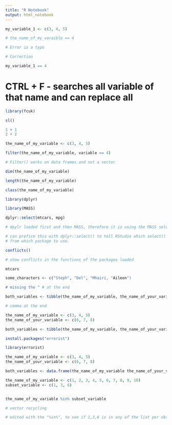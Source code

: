```yaml
---
title: "R Notebook"
output: html_notebook
---
```


```r
my_variable_1 <- c(3, 4, 5)

# the_name_of_my_varaible == 4

# Error is a typo

# Correction

my_variable_1 == 4
```

# CTRL + F - searches all variable of that name and can replace all

```r
library(fcuk)
```

```r
sl()
```

```r
1 + 1
2 + 2
```

```r
the_name_of_my_variable <- c(3, 4, 5)

filter(the_name_of_my_variable, variable == 4)

# Filter() works on data frames and not a vector
```

```r
dim(the_name_of_my_variable)
```

```r
length(the_name_of_my_variable)
```

```r
class(the_name_of_my_variable)
```

```r
library(dplyr)
```

```r
library(MASS)
```

```r

dplyr::select(mtcars, mpg)

# dpylr loaded first and then MASS, therefore it is using the MASS select function

# can prefice this with dplyr::select() to tell RStudio which select() function
# from which package to use.
```

```r
conflicts()

# show conflicts in the functions of the packages loaded
```


```r
mtcars
```

```r
some_characters <- c("Steph", "Del", "Mhairi, "Aileen")

# missing the " # at the end
```

```r
both_variables <- tibble(the_name_of_my_variable, the_name_of_your_variable,)

# comma at the end 
```

```r
the_name_of_my_variable <- c(3, 4, 5)
the_name_of_your_variable <- c(6, 7, 8)

both_variables <- tibble(the_name_of_my_variable, the_name_of_your_variable)
```

```r
install.packages("errorist")
```

```r
library(errorist)

the_name_of_my_variable <- c(3, 4, 5)
the_name_of_your_variable <- c(6, 7, 8)

both_variables <- data.frame(the_name_of_my_variable the_name_of_your_variable)
```

```r
the_name_of_my_variable <- c(1, 2, 3, 4, 5, 6, 7, 8, 9, 10)
subset_variable <- c(1, 3, 6)


the_name_of_my_variable %in% subset_variable

# vector recycling

# edited with the "%in%", to see if 1,3,6 is in any of the list per observation
```


